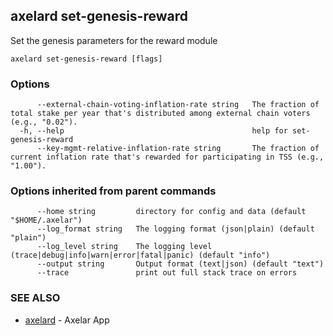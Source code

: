 ## axelard set-genesis-reward

Set the genesis parameters for the reward module

```
axelard set-genesis-reward [flags]
```

### Options

```
      --external-chain-voting-inflation-rate string   The fraction of total stake per year that's distributed among external chain voters (e.g., "0.02").
  -h, --help                                          help for set-genesis-reward
      --key-mgmt-relative-inflation-rate string       The fraction of current inflation rate that's rewarded for participating in TSS (e.g., "1.00").
```

### Options inherited from parent commands

```
      --home string         directory for config and data (default "$HOME/.axelar")
      --log_format string   The logging format (json|plain) (default "plain")
      --log_level string    The logging level (trace|debug|info|warn|error|fatal|panic) (default "info")
      --output string       Output format (text|json) (default "text")
      --trace               print out full stack trace on errors
```

### SEE ALSO

- [axelard](/cli-docs/v0_31_3/axelard) - Axelar App
